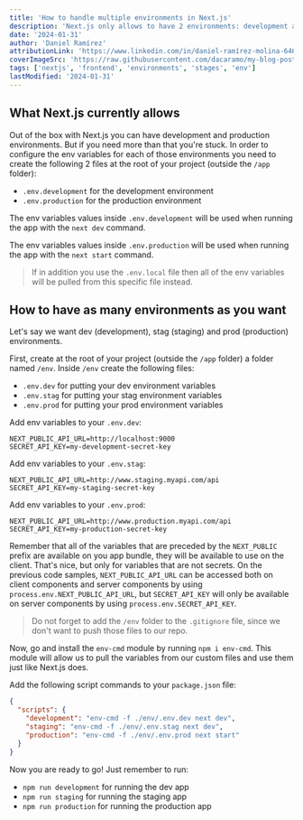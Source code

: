 ```yaml
---
title: 'How to handle multiple environments in Next.js'
description: 'Next.js only allows to have 2 environments: development and production, but it is possible than you need more than that, here you will learn how to handle as many environments as you want in Next.js following the same .env file convention they use.'
date: '2024-01-31'
author: 'Daniel Ramírez'
attributionLink: 'https://www.linkedin.com/in/daniel-ramírez-molina-6465a1211'
coverImageSrc: 'https://raw.githubusercontent.com/dacaramo/my-blog-posts/master/images/multiple-nextjs-environments/cover.png'
tags: ['nextjs', 'frontend', 'environments', 'stages', 'env']
lastModified: '2024-01-31'
---
```


## What Next.js currently allows

Out of the box with Next.js you can have development and production environments. But if you need more than that you're stuck. In order to configure the env variables for each of those environments you need to create the following 2 files at the root of your project (outside the `/app` folder):

- `.env.development` for the development environment
- `.env.production` for the production environment

The env variables values inside `.env.development` will be used when running the app with the `next dev` command.

The env variables values inside `.env.production` will be used when running the app with the `next start` command.

> If in addition you use the `.env.local` file then all of the env variables will be pulled from this specific file instead.

## How to have as many environments as you want

Let's say we want dev (development), stag (staging) and prod (production) environments.

First, create at the root of your project (outside the `/app` folder) a folder named `/env`. Inside `/env` create the following files:

- `.env.dev` for putting your dev environment variables
- `.env.stag` for putting your stag environment variables
- `.env.prod` for putting your prod environment variables

Add env variables to your `.env.dev`:

```env
NEXT_PUBLIC_API_URL=http://localhost:9000
SECRET_API_KEY=my-development-secret-key
```

Add env variables to your `.env.stag`:

```env
NEXT_PUBLIC_API_URL=http://www.staging.myapi.com/api
SECRET_API_KEY=my-staging-secret-key
```

Add env variables to your `.env.prod`:

```env
NEXT_PUBLIC_API_URL=http://www.production.myapi.com/api
SECRET_API_KEY=my-production-secret-key
```

Remember that all of the variables that are preceded by the `NEXT_PUBLIC` prefix are available on you app bundle, they will be available to use on the client. That's nice, but only for variables that are not secrets. On the previous code samples, `NEXT_PUBLIC_API_URL` can be accessed both on client components and server components by using `process.env.NEXT_PUBLIC_API_URL`, but `SECRET_API_KEY` will only be available on server components by using `process.env.SECRET_API_KEY`.

> Do not forget to add the `/env` folder to the `.gitignore` file, since we don't want to push those files to our repo.

Now, go and install the `env-cmd` module by running `npm i env-cmd`. This module will allow us to pull the variables from our custom files and use them just like Next.js does.

Add the following script commands to your `package.json` file:

```json
{
  "scripts": {
    "development": "env-cmd -f ./env/.env.dev next dev",
    "staging": "env-cmd -f ./env/.env.stag next dev",
    "production": "env-cmd -f ./env/.env.prod next start"
  }
}
```

Now you are ready to go! Just remember to run:

- `npm run development` for running the dev app
- `npm run staging` for running the staging app
- `npm run production` for running the production app
